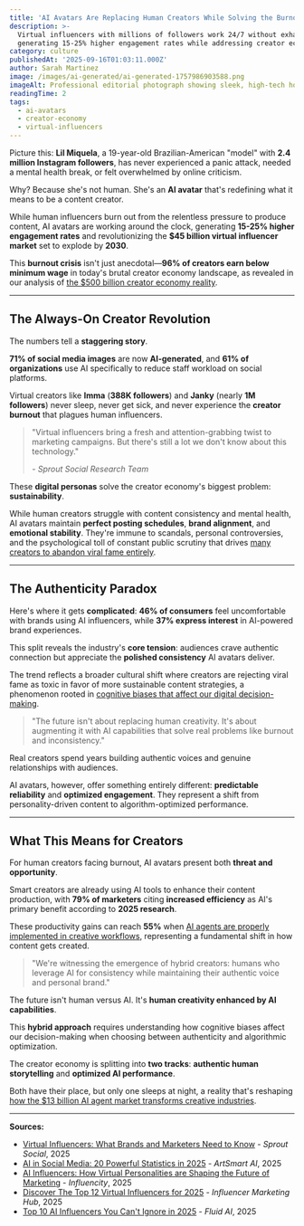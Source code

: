 ```yaml
---
title: 'AI Avatars Are Replacing Human Creators While Solving the Burnout Crisis'
description: >-
  Virtual influencers with millions of followers work 24/7 without exhaustion,
  generating 15-25% higher engagement rates while addressing creator economy burnout
category: culture
publishedAt: '2025-09-16T01:03:11.000Z'
author: Sarah Martinez
image: /images/ai-generated/ai-generated-1757986903588.png
imageAlt: Professional editorial photograph showing sleek, high-tech holographic AI interface displaying virtual influencer profiles with floating digital persona elements in modern creator studio
readingTime: 2
tags:
  - ai-avatars
  - creator-economy
  - virtual-influencers
---
```


Picture this: **Lil Miquela**, a 19-year-old Brazilian-American "model" with **2.4 million Instagram followers**, has never experienced a panic attack, needed a mental health break, or felt overwhelmed by online criticism.

Why? Because she's not human. She's an **AI avatar** that's redefining what it means to be a content creator.

While human influencers burn out from the relentless pressure to produce content, AI avatars are working around the clock, generating **15-25% higher engagement rates** and revolutionizing the **$45 billion virtual influencer market** set to explode by **2030**.

This **burnout crisis** isn't just anecdotal—**96% of creators earn below minimum wage** in today's brutal creator economy landscape, as revealed in our analysis of [the $500 billion creator economy reality](/culture/creator-economy-hits-500-billion).

---

## The Always-On Creator Revolution

The numbers tell a **staggering story**.

**71% of social media images** are now **AI-generated**, and **61% of organizations** use AI specifically to reduce staff workload on social platforms.

Virtual creators like **Imma** (**388K followers**) and **Janky** (nearly **1M followers**) never sleep, never get sick, and never experience the **creator burnout** that plagues human influencers.

> "Virtual influencers bring a fresh and attention-grabbing twist to marketing campaigns. But there's still a lot we don't know about this technology."
>
> _- Sprout Social Research Team_

These **digital personas** solve the creator economy's biggest problem: **sustainability**.

While human creators struggle with content consistency and mental health, AI avatars maintain **perfect posting schedules**, **brand alignment**, and **emotional stability**. They're immune to scandals, personal controversies, and the psychological toll of constant public scrutiny that drives [many creators to abandon viral fame entirely](/culture/viral-fame-toxic-death-mass-social-media).

---

## The Authenticity Paradox

Here's where it gets **complicated**: **46% of consumers** feel uncomfortable with brands using AI influencers, while **37% express interest** in AI-powered brand experiences.

This split reveals the industry's **core tension**: audiences crave authentic connection but appreciate the **polished consistency** AI avatars deliver.

The trend reflects a broader cultural shift where creators are rejecting viral fame as toxic in favor of more sustainable content strategies, a phenomenon rooted in [cognitive biases that affect our digital decision-making](/psychology/your-brain-lies-to-you-cognitive-biases-2025).

> "The future isn't about replacing human creativity. It's about augmenting it with AI capabilities that solve real problems like burnout and inconsistency."

Real creators spend years building authentic voices and genuine relationships with audiences.

AI avatars, however, offer something entirely different: **predictable reliability** and **optimized engagement**. They represent a shift from personality-driven content to algorithm-optimized performance.

---

## What This Means for Creators

For human creators facing burnout, AI avatars present both **threat and opportunity**.

Smart creators are already using AI tools to enhance their content production, with **79% of marketers** citing **increased efficiency** as AI's primary benefit according to **2025 research**.

These productivity gains can reach **55%** when [AI agents are properly implemented in creative workflows](/technology/ai-agents-workplace-productivity-2025), representing a fundamental shift in how content gets created.

> "We're witnessing the emergence of hybrid creators: humans who leverage AI for consistency while maintaining their authentic voice and personal brand."

The future isn't human versus AI. It's **human creativity enhanced by AI capabilities**.

This **hybrid approach** requires understanding how cognitive biases affect our decision-making when choosing between authenticity and algorithmic optimization.

The creator economy is splitting into **two tracks**: **authentic human storytelling** and **optimized AI performance**.

Both have their place, but only one sleeps at night, a reality that's reshaping [how the $13 billion AI agent market transforms creative industries](/technology/ai-agents-revolution-13-billion-market-taking-over-2025).

---

**Sources:**

- [Virtual Influencers: What Brands and Marketers Need to Know](https://sproutsocial.com/insights/virtual-influencers/) - _Sprout Social_, 2025
- [AI in Social Media: 20 Powerful Statistics in 2025](https://artsmart.ai/blog/ai-in-social-media-statistics/) - _ArtSmart AI_, 2025
- [AI Influencers: How Virtual Personalities are Shaping the Future of Marketing](https://influencity.com/blog/en/ai-influencer) - _Influencity_, 2025
- [Discover The Top 12 Virtual Influencers for 2025](https://influencermarketinghub.com/virtual-influencers/) - _Influencer Marketing Hub_, 2025
- [Top 10 AI Influencers You Can't Ignore in 2025](https://www.fluid.ai/blog/top-10-ai-influencers-you-cant-ignore-in-2025) - _Fluid AI_, 2025
